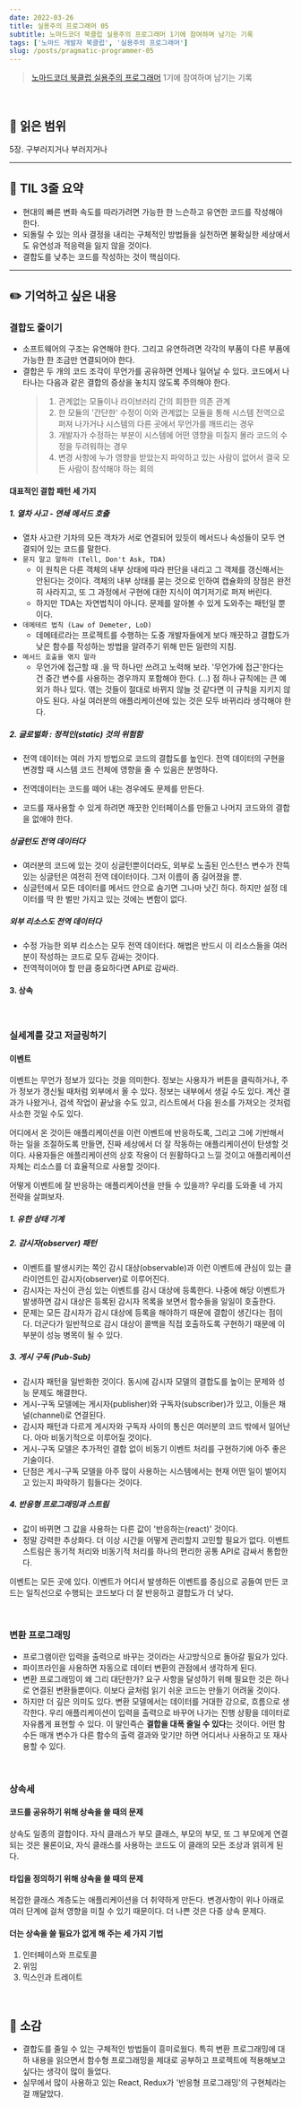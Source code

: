 ```yaml
---
date: 2022-03-26
title: 실용주의 프로그래머 05
subtitle: 노마드코더 북클럽 실용주의 프로그래머 1기에 참여하며 남기는 기록
tags: ['노마드 개발자 북클럽', '실용주의 프로그래머']
slug: /posts/pragmatic-programmer-05
---
```


> [노마드코더 북클럽 실용주의 프로그래머](https://nomadcoders.co/pragmatic-programmer?utm_source=Nomad+Academy&utm_campaign=b21db3e0fc-EMAIL_CAMPAIGN_2022_03_11&utm_medium=email&utm_term=0_4313d957c9-b21db3e0fc-44797189&mc_cid=b21db3e0fc&mc_eid=ada1dd7049) 1기에 참여하며 남기는 기록

<br />

## 📖 읽은 범위

5장. 구부러지거나 부러지거나

---

## 📍 TIL 3줄 요약

- 현대의 빠른 변화 속도를 따라가려면 가능한 한 느슨하고 유연한 코드를 작성해야 한다.
- 되돌릴 수 있는 의사 결정을 내리는 구체적인 방법들을 실천하면 불확실한 세상에서도 유연성과 적응력을 잃지 않을 것이다.
- 결합도를 낮추는 코드를 작성하는 것이 핵심이다.

---

## ✏️ 기억하고 싶은 내용

### 결합도 줄이기

- 소프트웨어의 구조는 유연해야 한다. 그리고 유연하려면 각각의 부품이 다른 부품에 가능한 한 조금만 연결되어야 한다.
- 결합은 두 개의 코드 조각이 무언가를 공유하면 언제나 일어날 수 있다. 코드에서 나타나는 다음과 같은 결합의 증상을 놓치지 않도록 주의해야 한다.
  > 1. 관계없는 모듈이나 라이브러리 간의 희한한 의존 관계
  > 2. 한 모듈의 '간단한' 수정이 이와 관계없는 모듈을 통해 시스템 전역으로 퍼져 나가거나 시스템의 다른 곳에서 무언가를 깨뜨리는 경우
  > 3. 개발자가 수정하는 부분이 시스템에 어떤 영향을 미칠지 몰라 코드의 수정을 두려워하는 경우
  > 4. 변경 사항에 누가 영향을 받았는지 파악하고 있는 사람이 없어서 결국 모든 사람이 참석해야 하는 회의

#### 대표적인 결합 패턴 세 가지

##### 1. 열차 사고 - 연쇄 메서드 호출

- 열차 사고란 기차의 모든 객차가 서로 연결되어 있듯이 메서드나 속성들이 모두 연결되어 있는 코드를 말한다.
- `묻지 말고 말하라 (Tell, Don't Ask, TDA)`
  - 이 원칙은 다른 객체의 내부 상태에 따라 판단을 내리고 그 객체를 갱신해서는 안된다는 것이다. 객체의 내부 상태를 묻는 것으로 인하여 캡슐화의 장점은 완전히 사라지고, 또 그 과정에서 구현에 대한 지식이 여기저기로 퍼져 버린다.
  - 하지만 TDA는 자연법칙이 아니다. 문제를 알아볼 수 있게 도와주는 패턴일 뿐이다.
- `데메테르 법칙 (Law of Demeter, LoD)`
  - 데메테르라는 프로젝트를 수행하는 도중 개발자들에게 보다 깨끗하고 결합도가 낮은 함수를 작성하는 방법을 알려주기 위해 만든 일련의 지침.
- `메서드 호출을 엮지 말라`
  - 무언가에 접근할 때 .을 딱 하나만 쓰려고 노력해 보라. '무언가에 접근'한다는 건 중간 변수를 사용하는 경우까지 포함해야 한다. (...) 점 하나 규칙에는 큰 예외가 하나 있다. 엮는 것들이 절대로 바뀌지 않늘 것 같다면 이 규칙을 지키지 않아도 된다. 사실 여러분의 애플리케이션에 있는 것은 모두 바뀌리라 생각해야 한다.

##### 2. 글로벌화 : 정적인(static) 것의 위험함

- 전역 데이터는 여러 가지 방법으로 코드의 결합도를 높인다. 전역 데이터의 구현을 변경할 때 시스템 코드 전체에 영향을 줄 수 있음은 분명하다.

- 전역데이터는 코드를 떼어 내는 경우에도 문제를 만든다.
- 코드를 재사용할 수 있게 하려면 깨끗한 인터페이스를 만들고 나머지 코드와의 결합을 없애야 한다.

##### 싱글턴도 전역 데이터다

- 여러분의 코드에 있는 것이 싱글턴뿐이더라도, 외부로 노출된 인스턴스 변수가 잔뜩 있는 싱글턴은 여전히 전역 데이터이다. 그저 이름이 좀 길어졌을 뿐.
- 싱글턴에서 모든 데이터를 메서드 안으로 숨기면 그나마 낫긴 하다. 하지만 설정 데이터를 딱 한 벌만 가지고 있는 것에는 변함이 없다.

##### 외부 리소스도 전역 데이터다

- 수정 가능한 외부 리소스는 모두 전역 데이터다. 해법은 반드시 이 리소스들을 여러분이 작성하는 코드로 모두 감싸는 것이다.
- 전역적이어야 할 만큼 중요하다면 API로 감싸라.

#### 3. 상속

<br />

### 실세계를 갖고 저글링하기

#### 이벤트

이벤트는 무언가 정보가 있다는 것을 의미한다. 정보는 사용자가 버튼을 클릭하거나, 주가 정보가 갱신될 때처럼 외부에서 올 수 있다. 정보는 내부에서 생길 수도 있다. 계산 결과가 나왔거나, 검색 작업이 끝났을 수도 있고, 리스트에서 다음 원소를 가져오는 것처럼 사소한 것일 수도 있다.

어디에서 온 것이든 애플리케이션을 이런 이벤트에 반응하도록, 그리고 그에 기반해서 하는 일을 조절하도록 만들면, 진짜 세상에서 더 잘 작동하는 애플리케이션이 탄생할 것이다. 사용자들은 애플리케이션의 상호 작용이 더 원활하다고 느낄 것이고 애플리케이션 자체는 리소스를 더 효율적으로 사용할 것이다.

어떻게 이벤트에 잘 반응하는 애플리케이션을 만들 수 있을까? 우리를 도와줄 네 가지 전략을 살펴보자.

##### 1. 유한 상태 기계

##### 2. 감시자(observer) 패턴

- 이벤트를 발생시키는 쪽인 감시 대상(observable)과 이런 이벤트에 관심이 있는 클라이언트인 감시자(observer)로 이루어진다.
- 감시자는 자신이 관심 있는 이벤트를 감시 대상에 등록한다. 나중에 해당 이벤트가 발생하면 감시 대상은 등록된 감시자 목록을 보면서 함수들을 일일이 호출한다.
- 문제는 모든 감시자가 감시 대상에 등록을 해야하기 때문에 결합이 생긴다는 점이다. 더군다가 일반적으로 감시 대상이 콜백을 직접 호출하도록 구현하기 때문에 이 부분이 성능 병목이 될 수 있다.

##### 3. 게시 구독 (Pub-Sub)

- 감시자 패턴을 일반화한 것이다. 동시에 감시자 모델의 결합도를 높이는 문제와 성능 문제도 해결한다.
- 게시-구독 모델에는 게시자(publisher)와 구독자(subscriber)가 있고, 이들은 채널(channel)로 연결된다.
- 감시자 패턴과 다르게 게시자와 구독자 사이의 통신은 여러분의 코드 밖에서 일어난다. 아마 비동기적으로 이루어질 것이다.
- 게시-구독 모델은 추가적인 결합 없이 비동기 이벤트 처리를 구현하기에 아주 좋은 기술이다.
- 단점은 게시-구독 모델을 아주 많이 사용하는 시스템에서는 현재 어떤 일이 벌어지고 있는지 파악하기 힘들다는 것이다.

##### 4. 반응형 프로그래밍과 스트림

- 값이 바뀌면 그 값을 사용하는 다른 값이 '반응하는(react)' 것이다.
- 정말 강력한 추상화다. 더 이상 시간을 어떻게 관리할지 고민할 필요가 없다. 이벤트 스트림은 동기적 처리와 비동기적 처리를 하나의 편리한 공통 API로 감싸서 통합한다.

이벤트는 모든 곳에 있다. 이벤트가 어디서 발생하든 이벤트를 중심으로 공들여 만든 코드는 일직선으로 수행되는 코드보다 더 잘 반응하고 결합도가 더 낮다.

<br />

### 변환 프로그래밍

- 프로그램이란 입력을 출력으로 바꾸는 것이라는 사고방식으로 돌아갈 필요가 있다.
- 파이프라인을 사용하면 자동으로 데이터 변환의 관점에서 생각하게 된다.
- 변환 프로그래밍이 왜 그리 대단한가? 요구 사항을 달성하기 위해 필요한 것은 하나로 연결된 변환들뿐이다. 이보다 글처럼 읽기 쉬운 코드는 만들기 어려울 것이다.
- 하지만 더 깊은 의미도 있다. 변환 모델에서는 데이터를 거대한 강으로, 흐름으로 생각한다. 우리 애플리케이션이 입력을 출력으로 바꾸어 나가는 진행 상황을 데이터로 자유롭게 표현할 수 있다. 이 말인즉슨 **결합을 대폭 줄일 수 있다**는 것이다. 어떤 함수든 매개 변수가 다른 함수의 출력 결과와 맞기만 하면 어디서나 사용하고 또 재사용할 수 있다.

<br />

### 상속세

#### 코드를 공유하기 위해 상속을 쓸 때의 문제

상속도 일종의 결합이다. 자식 클래스가 부모 클래스, 부모의 부모, 또 그 부모에게 연결되는 것은 물론이요, 자식 클래스를 사용하는 코드도 이 클래의 모든 조상과 얽히게 된다.

#### 타입을 정의하기 위해 상속을 쓸 때의 문제

복잡한 클래스 계층도는 애플리케이션을 더 취약하게 만든다. 변경사항이 위나 아래로 여러 단계에 걸쳐 영향을 미칠 수 있기 때문이다. 더 나쁜 것은 다중 상속 문제다.

#### 더는 상속을 쓸 필요가 없게 해 주는 세 가지 기법

1. 인터페이스와 프로토콜
2. 위임
3. 믹스인과 트레이트

<br />

## 💭 소감

- 결합도를 줄일 수 있는 구체적인 방법들이 흥미로웠다. 특히 변환 프로그래밍에 대하 내용을 읽으면서 함수형 프로그래밍을 제대로 공부하고 프로젝트에 적용해보고 싶다는 생각이 많이 들었다.
- 실무에서 많이 사용하고 있는 React, Redux가 '반응형 프로그래밍'의 구현체라는걸 깨달았다.

